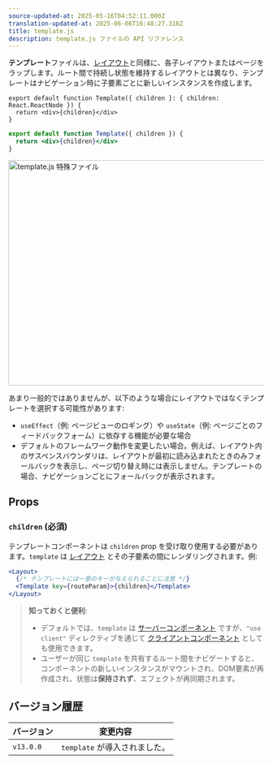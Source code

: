 ```yaml
---
source-updated-at: 2025-05-16T04:52:11.000Z
translation-updated-at: 2025-06-06T16:48:27.316Z
title: template.js
description: template.js ファイルの API リファレンス
---
```


**テンプレート**ファイルは、[レイアウト](/docs/app/building-your-application/routing/pages-and-layouts#layouts)と同様に、各子レイアウトまたはページをラップします。ルート間で持続し状態を維持するレイアウトとは異なり、テンプレートはナビゲーション時に子要素ごとに新しいインスタンスを作成します。

```tsx filename="app/template.tsx" switcher
export default function Template({ children }: { children: React.ReactNode }) {
  return <div>{children}</div>
}
```

```jsx filename="app/template.jsx" switcher
export default function Template({ children }) {
  return <div>{children}</div>
}
```

<Image
  alt="template.js 特殊ファイル"
  srcLight="/docs/light/template-special-file.png"
  srcDark="/docs/dark/template-special-file.png"
  width="1600"
  height="444"
/>

あまり一般的ではありませんが、以下のような場合にレイアウトではなくテンプレートを選択する可能性があります:

- `useEffect`（例: ページビューのロギング）や `useState`（例: ページごとのフィードバックフォーム）に依存する機能が必要な場合
- デフォルトのフレームワーク動作を変更したい場合。例えば、レイアウト内のサスペンスバウンダリは、レイアウトが最初に読み込まれたときのみフォールバックを表示し、ページ切り替え時には表示しません。テンプレートの場合、ナビゲーションごとにフォールバックが表示されます。

## Props

### `children` (必須)

テンプレートコンポーネントは `children` prop を受け取り使用する必要があります。`template` は [レイアウト](/docs/app/api-reference/file-conventions/layout) とその子要素の間にレンダリングされます。例:

```jsx filename="Output"
<Layout>
  {/* テンプレートには一意のキーが与えられることに注意 */}
  <Template key={routeParam}>{children}</Template>
</Layout>
```

> **知っておくと便利**:
>
> - デフォルトでは、`template` は [サーバーコンポーネント](/docs/app/building-your-application/rendering/server-components) ですが、`"use client"` ディレクティブを通じて [クライアントコンポーネント](/docs/app/building-your-application/rendering/client-components) としても使用できます。
> - ユーザーが同じ `template` を共有するルート間をナビゲートすると、コンポーネントの新しいインスタンスがマウントされ、DOM要素が再作成され、状態は**保持されず**、エフェクトが再同期されます。

## バージョン履歴

| バージョン   | 変更内容                |
| --------- | ---------------------- |
| `v13.0.0` | `template` が導入されました。 |